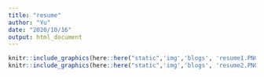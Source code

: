 ```yaml
---
title: "resume"
author: "Yu"
date: "2020/10/16"
output: html_document
---
```


```r
knitr::include_graphics(here::here("static",'img','blogs', 'resume1.PNG'), error = FALSE)
knitr::include_graphics(here::here("static",'img','blogs', 'resume2.PNG'), error = FALSE)
```